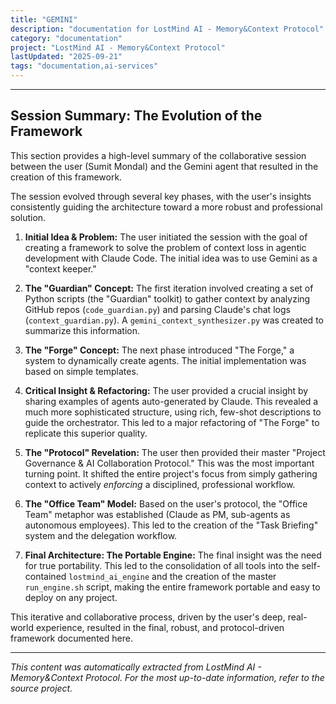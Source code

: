 ```yaml
---
title: "GEMINI"
description: "documentation for LostMind AI - Memory&Context Protocol"
category: "documentation"
project: "LostMind AI - Memory&Context Protocol"
lastUpdated: "2025-09-21"
tags: "documentation,ai-services"
---
```


---

## Session Summary: The Evolution of the Framework

This section provides a high-level summary of the collaborative session between the user (Sumit Mondal) and the Gemini agent that resulted in the creation of this framework.

The session evolved through several key phases, with the user's insights consistently guiding the architecture toward a more robust and professional solution.

1.  **Initial Idea & Problem:** The user initiated the session with the goal of creating a framework to solve the problem of context loss in agentic development with Claude Code. The initial idea was to use Gemini as a "context keeper."

2.  **The "Guardian" Concept:** The first iteration involved creating a set of Python scripts (the "Guardian" toolkit) to gather context by analyzing GitHub repos (`code_guardian.py`) and parsing Claude's chat logs (`context_guardian.py`). A `gemini_context_synthesizer.py` was created to summarize this information.

3.  **The "Forge" Concept:** The next phase introduced "The Forge," a system to dynamically create agents. The initial implementation was based on simple templates.

4.  **Critical Insight & Refactoring:** The user provided a crucial insight by sharing examples of agents auto-generated by Claude. This revealed a much more sophisticated structure, using rich, few-shot descriptions to guide the orchestrator. This led to a major refactoring of "The Forge" to replicate this superior quality.

5.  **The "Protocol" Revelation:** The user then provided their master "Project Governance & AI Collaboration Protocol." This was the most important turning point. It shifted the entire project's focus from simply gathering context to actively *enforcing* a disciplined, professional workflow.

6.  **The "Office Team" Model:** Based on the user's protocol, the "Office Team" metaphor was established (Claude as PM, sub-agents as autonomous employees). This led to the creation of the "Task Briefing" system and the delegation workflow.

7.  **Final Architecture: The Portable Engine:** The final insight was the need for true portability. This led to the consolidation of all tools into the self-contained `lostmind_ai_engine` and the creation of the master `run_engine.sh` script, making the entire framework portable and easy to deploy on any project.

This iterative and collaborative process, driven by the user's deep, real-world experience, resulted in the final, robust, and protocol-driven framework documented here.

---
*This content was automatically extracted from LostMind AI - Memory&Context Protocol. For the most up-to-date information, refer to the source project.*
